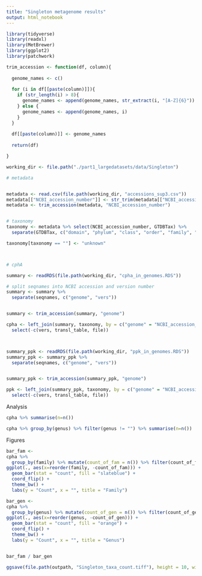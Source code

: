 ```yaml
---
title: "Singleton metagenome results"
output: html_notebook
---
```



```r

library(tidyverse)
library(readxl)
library(MetBrewer)
library(ggplot2)
library(patchwork)

```

```r

trim_accession <- function(df, column){
  
  genome_names <- c()
  
  for (i in df[[paste(column)]]){
    if (str_length(i) > 8){
      genome_names <- append(genome_names, str_extract(i, "[A-Z]{6}"))
    } else {
      genome_names <- append(genome_names, i)
    }
  }
  
  df[[paste(column)]] <- genome_names
  
  return(df)

}


```





```r

working_dir <- file.path("./part1_largedatasets/data/Singleton")

# metadata


metadata <- read.csv(file.path(working_dir, "accessions_sup3.csv"))
metadata[["NCBI_accession_number"]] <- str_trim(metadata[["NCBI_accession_number"]], "right")
metadata <- trim_accession(metadata, "NCBI_accession_number")


# taxonomy 
taxonomy <- metadata %>% select(NCBI_accession_number, GTDBTax) %>% 
  separate(GTDBTax, c("domain", "phylum", "class", "order", "family", "genus", "species"), ";[a-z]__")

taxonomy[taxonomy == ""] <- "unknown"



# cphA

summary <- readRDS(file.path(working_dir, "cpha_in_genomes.RDS"))

# split seqnames into NCBI accession and version number
summary <- summary %>%
  separate(seqnames, c("genome", "vers"))


summary <- trim_accession(summary, "genome")

cpha <- left_join(summary, taxonomy, by = c("genome" = "NCBI_accession_number")) %>%
  select(-c(vers, transl_table, file))



summary_ppk <- readRDS(file.path(working_dir, "ppk_in_genomes.RDS"))
summary_ppk <- summary_ppk %>%
  separate(seqnames, c("genome", "vers"))


summary_ppk <- trim_accession(summary_ppk, "genome")

ppk <- left_join(summary_ppk, taxonomy, by = c("genome" = "NCBI_accession_number")) %>%
  select(-c(vers, transl_table, file))

```






Analysis
```r
cpha %>% summarise(n=n())

cpha %>% group_by(genus) %>% filter(genus != "") %>% summarise(n=n())


```


Figures
```r
bar_fam <-
cpha %>%
  group_by(family) %>% mutate(count_of_fam = n()) %>% filter(count_of_fam > 1) %>% filter(family != "unknown") %>%
ggplot(., aes(x=reorder(family, -count_of_fam))) +
  geom_bar(stat = "count", fill = "slateblue") +
  coord_flip() +
  theme_bw() +
  labs(y = "Count", x = "", title = "Family")

bar_gen <- 
cpha %>% 
  group_by(genus) %>% mutate(count_of_gen = n()) %>% filter(count_of_gen > 1) %>% filter(genus != "unknown") %>%
ggplot(., aes(x=reorder(genus, -count_of_gen))) +
  geom_bar(stat = "count", fill = "orange") +
  coord_flip() +
  theme_bw() +
  labs(y = "Count", x = "", title = "Genus")


bar_fam / bar_gen

ggsave(file.path(outpath, "Singleton_taxa_count.tiff"), height = 10, width = 6, units = "in", dpi = 300)

```



